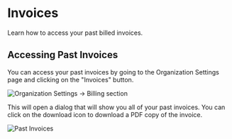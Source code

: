 # Invoices
Learn how to access your past billed invoices.

## Accessing Past Invoices
You can access your past invoices by going to the Organization Settings page and clicking on the "Invoices" button.

![Organization Settings -> Billing section](/img/organization-settings-invoices-button.png)

This will open a dialog that will show you all of your past invoices. You can click on the download icon to download a PDF copy of the invoice.

![Past Invoices](/img/past-invoices.png)
